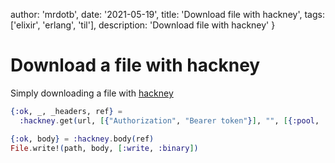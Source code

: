 

  author: 'mrdotb',
  date: '2021-05-19',
  title: 'Download file with hackney',
  tags: ['elixir', 'erlang', 'til'],
  description:
    'Download file with hackney'
}





# Download a file with hackney

Simply downloading a file with [hackney](https://github.com/benoitc/hackney)

```elixir
{:ok, _, _headers, ref} =
  :hackney.get(url, [{"Authorization", "Bearer token"}], "", [{:pool, :default}])

{:ok, body} = :hackney.body(ref)
File.write!(path, body, [:write, :binary])
```


